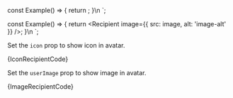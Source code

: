 
const Example() => {
	return <Recipient userName="Recipient name" userEmail="email@example.com" />;
}\n
`;

const Example() => {
	return <Recipient image={{ src: image, alt: 'image-alt' }} />;
}\n
`;

<Section
	title="Icon"
	contained={true}
	style={{ paddingRight: 0, paddingBottom: 0, paddingLeft: 0 }}
>
	<p>
		Set the <Code small={true}>icon</Code> prop to show icon in avatar.
	</p>
	<Preview wrapper={true}>
		<Recipient userName="Recipient name" userEmail="email@example.com" />
	</Preview>
	<Snippet language="js">{IconRecipientCode}</Snippet>
</Section>

<Section
	title="Image"
	contained={true}
	style={{ paddingRight: 0, paddingBottom: 0, paddingLeft: 0 }}
>
	<p>
		Set the <Code small={true}>userImage</Code> prop to show image in avatar.
	</p>
	<Preview wrapper={true}>
		<Recipient
			userName="Recipient name"
			userEmail="email@example.com"
			userImage={{
				src: image,
				alt: 'image-alt',
			}}
		/>
	</Preview>
	<Snippet language="js">{ImageRecipientCode}</Snippet>
</Section>
